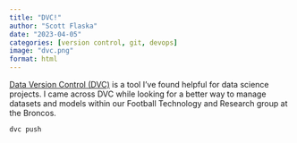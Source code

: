 ```yaml
---
title: "DVC!"
author: "Scott Flaska"
date: "2023-04-05"
categories: [version control, git, devops]
image: "dvc.png"
format: html
---
```


[Data Version Control (DVC)](https://dvc.org/) is a tool I've found helpful for data science projects. I came across DVC while looking for a better way to manage datasets and models within our Football Technology and Research group at the Broncos.

``` bash
dvc push
```
